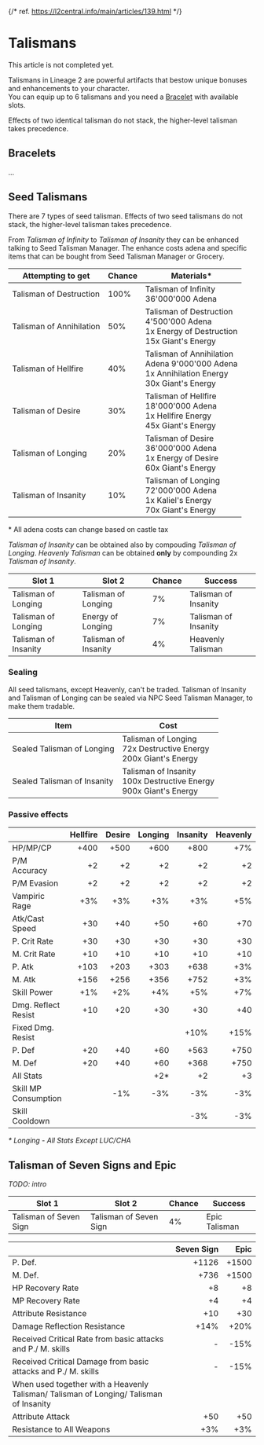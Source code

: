 {/* ref. https://l2central.info/main/articles/139.html */}


# Talismans

<Callout type="warning" emoji="⚠️">
  This article is not completed yet.
</Callout>

Talismans in Lineage 2 are powerful artifacts that bestow unique bonuses and enhancements to your character.\
You can equip up to 6 talismans and you need a [Bracelet](#bracelets) with available slots.

Effects of two identical talisman do not stack, the higher-level talisman takes precedence.


## Bracelets
...

## Seed Talismans

There are 7 types of seed talisman. Effects of two seed talismans do not stack, the higher-level talisman takes precedence.

From *Talisman of Infinity* to *Talisman of Insanity* they can be enhanced talking to Seed Talisman Manager. The enhance costs adena and specific items that can be bought from Seed Talisman Manager or Grocery.

|Attempting to get|Chance|Materials*|
|--|--|--|
|Talisman of Destruction|100%|Talisman of Infinity<br />36'000'000 Adena|
|Talisman of Annihilation|50%|Talisman of Destruction<br />4'500'000 Adena<br />1x Energy of Destruction<br />15x Giant's Energy|
|Talisman of Hellfire|40%|Talisman of Annihilation<br />Adena 9'000'000 Adena<br />1x Annihilation Energy<br />30x Giant's Energy|
|Talisman of Desire|30%|Talisman of Hellfire<br />18'000'000 Adena<br />1x Hellfire Energy<br />45x Giant's Energy|
|Talisman of Longing|20%|Talisman of Desire<br />36'000'000 Adena<br />1x Energy of Desire<br />60x Giant's Energy|
|Talisman of Insanity|10%|Talisman of Longing<br />72'000'000 Adena<br />1x Kaliel's Energy<br />70x Giant's Energy|

\* All adena costs can change based on castle tax

*Talisman of Insanity* can be obtained also by compouding *Talisman of Longing*.
*Heavenly Talisman* can be obtained **only** by compounding 2x *Talisman of Insanity*.

|Slot 1|Slot 2|Chance|Success|
|--|--|--|--|
|Talisman of Longing|Talisman of Longing|7%|Talisman of Insanity|
|Talisman of Longing|Energy of Longing|7%|Talisman of Insanity|
|Talisman of Insanity|Talisman of Insanity|4%|Heavenly Talisman|

### Sealing
All seed talismans, except Heavenly, can't be traded.
Talisman of Insanity and Talisman of Longing can be sealed via NPC Seed Talisman Manager, to make them tradable.

|Item|Cost|
|--|--|
|Sealed Talisman of Longing|Talisman of Longing<br />72x Destructive Energy<br />200x Giant's Energy|
|Sealed Talisman of Insanity|Talisman of Insanity<br />100x Destructive Energy<br />900x Giant's Energy|

### Passive effects

| |Hellfire|Desire|Longing|Insanity|Heavenly|
|---|---:|---:|---:|---:|---:|
|HP/MP/CP|+400|+500|+600|+800|+7%|
|P/M Accuracy|+2|+2|+2|+2|+2|
|P/M Evasion|+2|+2|+2|+2|+2|
|Vampiric Rage|+3%|+3%|+3%|+3%|+5%|+5%|
|Atk/Cast Speed|+30|+40|+50|+60|+70|
|P. Crit Rate|+30|+30|+30|+30|+30|
|M. Crit Rate|+10|+10|+10|+10|+10|
|P. Atk|+103|+203|+303|+638|+3%|
|M. Atk|+156|+256|+356|+752|+3%|
|Skill Power|+1%|+2%|+4%|+5%|+7%|
|Dmg. Reflect Resist|+10|+20|+30|+30|+40|
|Fixed Dmg. Resist||||+10%|+15%|
|P. Def|+20|+40|+60|+563|+750|
|M. Def|+20|+40|+60|+368|+750|
|All Stats|||+2\*|+2|+3|
|Skill MP Consumption||-1%|-3%|-3%|-3%|
|Skill Cooldown||||-3%|-3%|

*\* Longing - All Stats Except LUC/CHA*


## Talisman of Seven Signs and Epic
*TODO: intro*


|Slot 1|Slot 2|Chance|Success|
|--|--|--|--|
|Talisman of Seven Sign|Talisman of Seven Sign|4%|Epic Talisman|

| |Seven&nbsp;Sign|Epic|
|--|--:|--:|
|P. Def.|+1126|+1500|
|M. Def.|+736|+1500|
|HP Recovery Rate|+8|+8|
|MP Recovery Rate|+4|+4|
|Attribute Resistance|+10|+30|
|Damage Reflection Resistance|+14%|+20%|
|Received Critical Rate from basic attacks and P./ M. skills|-|-15%|
|Received Critical Damage from basic attacks and P./ M. skills|-|-15%|
|When used together with a Heavenly Talisman/ Talisman of Longing/ Talisman of Insanity|||
|Attribute Attack|+50|+50|
|Resistance to All Weapons|+3%|+3%|


